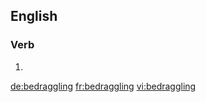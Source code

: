 
==English==

===Verb===
{{head|en}}

# {{present participle of|bedraggle}}

[[de:bedraggling]]
[[fr:bedraggling]]
[[vi:bedraggling]]